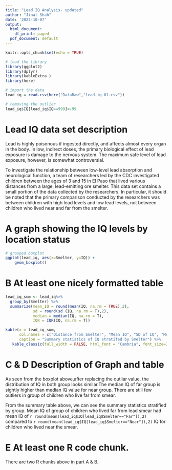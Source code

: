 ```yaml
---
title: "Lead IQ Analysis- updated"
author: "Jinal Shah"
date: '2022-10-07'
output:
  html_document:
    df_print: paged
  pdf_document: default
---
```


```r
knitr::opts_chunk$set(echo = TRUE)
```

```r
# load the library 
library(ggplot2)
library(dplyr)
library(kableExtra )
library(here)

# import the data
lead_iq = read.csv(here("DataRaw","lead-iq-01.csv"))

# removing the outlier
lead_iq$IQ[lead_iq$IQ==999]<-99
```

# Lead IQ data set description

Lead is highly poisonous if ingested directly, and affects almost every organ in the body. In low, indirect doses, the primary biological effect of lead exposure is damage to the nervous system. The maximum safe level of lead exposure, however, is somewhat controversial.

To investigate the relationship between low-level lead absorption and neurological function, a team of researchers led by the CDC investigated children between the ages of 3 and 15 in El Paso that lived various distances from a large, lead-emitting ore smelter. This data set contains a small portion of the data collected by the researchers. In particular, it should be noted that the primary comparison conducted by the researchers was between children with high lead levels and low lead levels, not between children who lived near and far from the smelter.


# A graph showing the IQ levels by location status
```r

# grouped boxplot
ggplot(lead_iq, aes(x=Smelter, y=IQ)) + 
    geom_boxplot()


```







# B At least one nicely formatted table 

```r
lead_iq_sum <- lead_iq%>%
  group_by(Smelter) %>%
  summarize(mean_IQ = round(mean(IQ, na.rm = TRUE),2),
            sd = round(sd (IQ, na.rm = T),2),
            median = median(IQ, na.rm = T),
            IQR = IQR(IQ, na.rm = T))

kable(x = lead_iq_sum, 
      col.names = c("Distance from Smelter", "Mean IQ", "SD of IQ", "Median IQ", "IQR of IQ"),
      caption = "Summary statistics of IQ stratifed by Smelter") %>%
   kable_classic(full_width = FALSE, html_font = "Cambria", font_size=16)
```

# C & D Description of Graph and table

As seen from the boxplot above,after replacing the outliar value, the distribution of IQ in both group looks similar.The median IQ of far group is sightly higher than median IQ value for near group. There are still few outliers in group of children who live far from smear. 

From the summary table above, we can see the summary statistics stratified by group. Mean IQ of group of children who lived far from lead smear had mean IQ of `r round(mean(lead_iq$IQ[lead_iq$Smelter=="Far"]),2) ` compared to `r round(mean(lead_iq$IQ[lead_iq$Smelter=="Near"]),2) ` IQ for children who lived near the smear. 


# E At least one R code chunk.

There are two R chunks above in part A & B.



